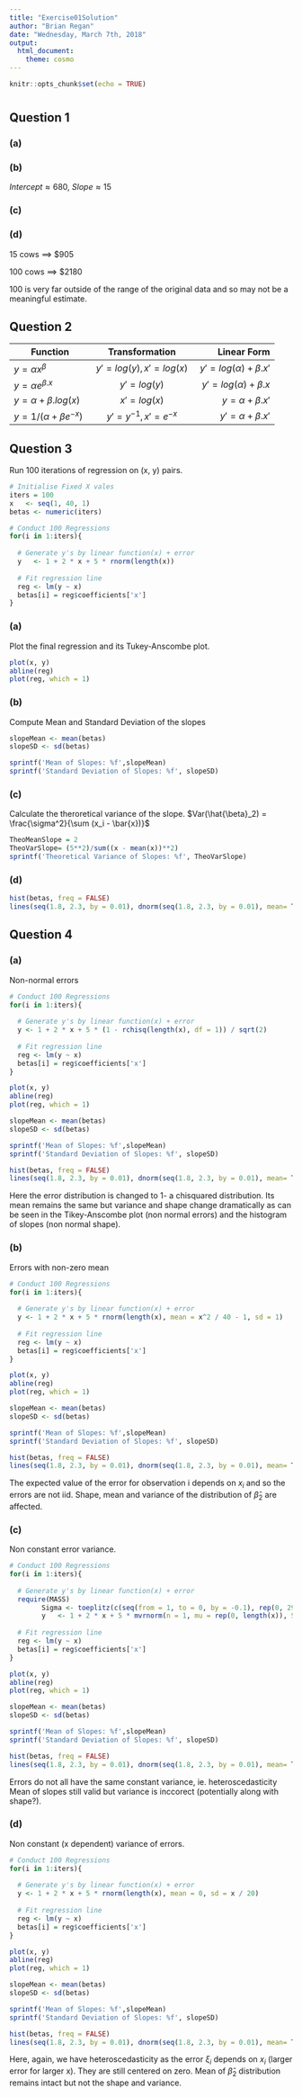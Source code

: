 ```yaml
---
title: "Exercise01Solution"
author: "Brian Regan"
date: "Wednesday, March 7th, 2018"
output:
  html_document:
    theme: cosmo
---
```


```r
knitr::opts_chunk$set(echo = TRUE)

```
# {.tabset}

## Question 1

### (a)

### (b)

$Intercept \approx 680$, $Slope \approx 15$

### (c) 

### (d) 

15 cows $\implies$ \$905 

100 cows $\implies$ \$2180

100 is very far outside of the range of the original data and so may not be a meaningful estimate.


## Question 2

| Function      | Transformation | Linear Form  |
| ------------- |:--------------:| ------------:|
| $y = \alpha x^\beta$      | $y' = log(y), x' = log(x)$  | $y' = log(\alpha) + \beta.x'$        |
| $y = \alpha e^{\beta.x}$     | $y' = log(y)$       |   $y' = log(\alpha) + \beta.x$        |
| $y = \alpha + \beta.log(x)$ | $x' = log(x)$      |    $y = \alpha + \beta.x'$        |
| $y = 1/(\alpha + \beta e^{-x})$ | $y' = y^{-1}, x' = e^{-x}$ | $y' = \alpha + \beta.x'$


## Question 3

Run 100 iterations of regression on (x, y) pairs.
```r

# Initialise Fixed X vales
iters = 100
x   <- seq(1, 40, 1)  
betas <- numeric(iters)

# Conduct 100 Regressions
for(i in 1:iters){
  
  # Generate y's by linear function(x) + error
  y   <- 1 + 2 * x + 5 * rnorm(length(x)) 
  
  # Fit regression line
  reg <- lm(y ~ x)
  betas[i] = reg$coefficients['x']
}

```

### (a) 
Plot the final regression and its Tukey-Anscombe plot.
```r
plot(x, y)
abline(reg)
plot(reg, which = 1)
```


### (b)
Compute Mean and Standard Deviation of the slopes
```r
slopeMean <- mean(betas)
slopeSD <- sd(betas)

sprintf('Mean of Slopes: %f',slopeMean)
sprintf('Standard Deviation of Slopes: %f', slopeSD)

```

### (c)

Calculate the theroretical variance of the slope.
$Var(\hat{\beta}_2) = \frac{\sigma^2}{\sum (x_i - \bar{x})}$

```r
TheoMeanSlope = 2
TheoVarSlope= (5**2)/sum((x - mean(x))**2)
sprintf('Theoretical Variance of Slopes: %f', TheoVarSlope)

```


### (d)
```r

hist(betas, freq = FALSE)
lines(seq(1.8, 2.3, by = 0.01), dnorm(seq(1.8, 2.3, by = 0.01), mean= TheoMeanSlope, sd = sqrt(TheoVarSlope)))

```


## Question 4

### (a)
Non-normal errors

```r

# Conduct 100 Regressions
for(i in 1:iters){
  
  # Generate y's by linear function(x) + error
  y <- 1 + 2 * x + 5 * (1 - rchisq(length(x), df = 1)) / sqrt(2)
  
  # Fit regression line
  reg <- lm(y ~ x)
  betas[i] = reg$coefficients['x']
}

plot(x, y)
abline(reg)
plot(reg, which = 1)

slopeMean <- mean(betas)
slopeSD <- sd(betas)

sprintf('Mean of Slopes: %f',slopeMean)
sprintf('Standard Deviation of Slopes: %f', slopeSD)

hist(betas, freq = FALSE)
lines(seq(1.8, 2.3, by = 0.01), dnorm(seq(1.8, 2.3, by = 0.01), mean= TheoMeanSlope, sd = sqrt(TheoVarSlope)))


```

Here the error distribution is changed to 1- a chisquared distribution. Its mean remains the same but variance and shape change dramatically as can be seen in the Tikey-Anscombe plot (non normal errors) and the histogram of slopes (non normal shape).

### (b)
Errors with non-zero mean

```r

# Conduct 100 Regressions
for(i in 1:iters){
  
  # Generate y's by linear function(x) + error
  y <- 1 + 2 * x + 5 * rnorm(length(x), mean = x^2 / 40 - 1, sd = 1)
  
  # Fit regression line
  reg <- lm(y ~ x)
  betas[i] = reg$coefficients['x']
}

plot(x, y)
abline(reg)
plot(reg, which = 1)

slopeMean <- mean(betas)
slopeSD <- sd(betas)

sprintf('Mean of Slopes: %f',slopeMean)
sprintf('Standard Deviation of Slopes: %f', slopeSD)

hist(betas, freq = FALSE)
lines(seq(1.8, 2.3, by = 0.01), dnorm(seq(1.8, 2.3, by = 0.01), mean= TheoMeanSlope, sd = sqrt(TheoVarSlope)))


```

The expected value of the error for observation i depends on $x_i$ and so the errors are not iid. Shape, mean and variance of the distribution of $\hat{\beta}_2$ are affected.


### (c)

Non constant error variance.

```r

# Conduct 100 Regressions
for(i in 1:iters){
  
  # Generate y's by linear function(x) + error
  require(MASS)
        Sigma <- toeplitz(c(seq(from = 1, to = 0, by = -0.1), rep(0, 29)))
        y   <- 1 + 2 * x + 5 * mvrnorm(n = 1, mu = rep(0, length(x)), Sigma = Sigma)
  
  # Fit regression line
  reg <- lm(y ~ x)
  betas[i] = reg$coefficients['x']
}

plot(x, y)
abline(reg)
plot(reg, which = 1)

slopeMean <- mean(betas)
slopeSD <- sd(betas)

sprintf('Mean of Slopes: %f',slopeMean)
sprintf('Standard Deviation of Slopes: %f', slopeSD)

hist(betas, freq = FALSE)
lines(seq(1.8, 2.3, by = 0.01), dnorm(seq(1.8, 2.3, by = 0.01), mean= TheoMeanSlope, sd = sqrt(TheoVarSlope)))


```

Errors do not all have the same constant variance, ie. heteroscedasticity Mean of slopes still valid but variance is inccorect (potentially along with shape?).

### (d)

Non constant (x dependent) variance of errors.

```r

# Conduct 100 Regressions
for(i in 1:iters){
  
  # Generate y's by linear function(x) + error
  y <- 1 + 2 * x + 5 * rnorm(length(x), mean = 0, sd = x / 20)
  
  # Fit regression line
  reg <- lm(y ~ x)
  betas[i] = reg$coefficients['x']
}

plot(x, y)
abline(reg)
plot(reg, which = 1)

slopeMean <- mean(betas)
slopeSD <- sd(betas)

sprintf('Mean of Slopes: %f',slopeMean)
sprintf('Standard Deviation of Slopes: %f', slopeSD)

hist(betas, freq = FALSE)
lines(seq(1.8, 2.3, by = 0.01), dnorm(seq(1.8, 2.3, by = 0.01), mean= TheoMeanSlope, sd = sqrt(TheoVarSlope)))


```

Here, again, we have heteroscedasticity as the error $\xi_i$ depends on $x_i$ (larger error for larger x). They are still centered on zero. Mean of $\hat{\beta}_2$ distribution remains intact but not the shape and variance.



